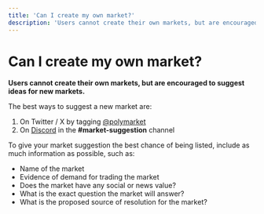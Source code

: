 ```yaml
---
title: 'Can I create my own market?'
description: 'Users cannot create their own markets, but are encouraged to suggest ideas for new markets.'
---
```


# Can I create my own market?

**Users cannot create their own markets, but are encouraged to suggest ideas for new markets.**

The best ways to suggest a new market are:

1. On Twitter / X by tagging [@polymarket](https://twitter.com/intent/tweet?text=I+have+an+idea+for+a+new+market+@polymarket)
2. On [Discord](https://discord.com/invite/polymarket) in the **#market-suggestion** channel

To give your market suggestion the best chance of being listed, include as much information as possible, such as:

* Name of the market
* Evidence of demand for trading the market
* Does the market have any social or news value?
* What is the exact question the market will answer?
* What is the proposed source of resolution for the market?
